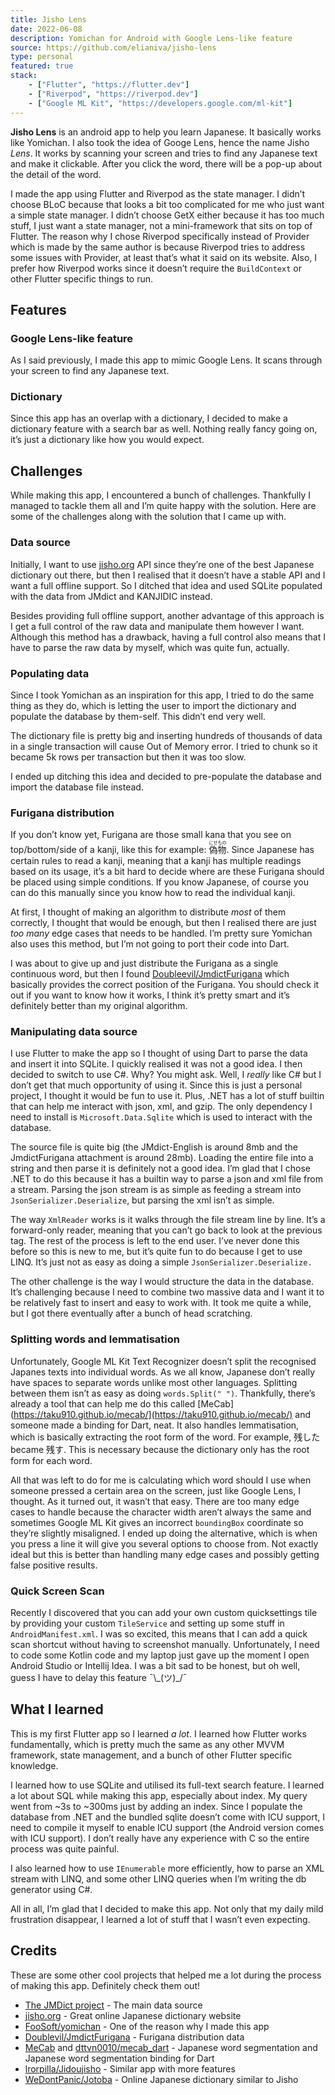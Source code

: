 ```yaml
---
title: Jisho Lens
date: 2022-06-08
description: Yomichan for Android with Google Lens-like feature
source: https://github.com/elianiva/jisho-lens
type: personal
featured: true
stack:
    - ["Flutter", "https://flutter.dev"]
    - ["Riverpod", "https://riverpod.dev"]
    - ["Google ML Kit", "https://developers.google.com/ml-kit"]
---
```


**Jisho Lens** is an android app to help you learn Japanese. It basically works like Yomichan. I also took the idea of Googe Lens, hence the name Jisho _Lens_. It works by scanning your screen and tries to find any Japanese text and make it clickable. After you click the word, there will be a pop-up about the detail of the word.

I made the app using Flutter and Riverpod as the state manager. I didn’t choose BLoC because that looks a bit too complicated for me who just want a simple state manager. I didn’t choose GetX either because it has too much stuff, I just want a state manager, not a mini-framework that sits on top of Flutter. The reason why I chose Riverpod specifically instead of Provider which is made by the same author is because Riverpod tries to address some issues with Provider, at least that’s what it said on its website. Also, I prefer how Riverpod works since it doesn’t require the `BuildContext` or other Flutter specific things to run.

## Features

### Google Lens-like feature

As I said previously, I made this app to mimic Google Lens. It scans through your screen to find any Japanese text.

### Dictionary

Since this app has an overlap with a dictionary, I decided to make a dictionary feature with a search bar as well. Nothing really fancy going on, it’s just a dictionary like how you would expect.

## Challenges

While making this app, I encountered a bunch of challenges. Thankfully I managed to tackle them all and I’m quite happy with the solution. Here are some of the challenges along with the solution that I came up with.

### Data source

Initially, I want to use [jisho.org](http://jisho.org) API since they’re one of the best Japanese dictionary out there, but then I realised that it doesn’t have a stable API and I want a full offline support. So I ditched that idea and used SQLite populated with the data from JMdict and KANJIDIC instead.

Besides providing full offline support, another advantage of this approach is I get a full control of the raw data and manipulate them however I want. Although this method has a drawback, having a full control also means that I have to parse the raw data by myself, which was quite fun, actually.

### Populating data

Since I took Yomichan as an inspiration for this app, I tried to do the same thing as they do, which is letting the user to import the dictionary and populate the database by them-self. This didn’t end very well.

The dictionary file is pretty big and inserting hundreds of thousands of data in a single transaction will cause Out of Memory error. I tried to chunk so it became 5k rows per transaction but then it was too slow.

I ended up ditching this idea and decided to pre-populate the database and import the database file instead.

### Furigana distribution

If you don’t know yet, Furigana are those small kana that you see on top/bottom/side of a kanji, like this for example: <ruby>偽<rp>(</rp><rt>にせ</rt><rp>)</rp>物<rp>(</rp><rt>もの</rt><rp>)</rp></ruby>. Since Japanese has certain rules to read a kanji, meaning that a kanji has multiple readings based on its usage, it’s a bit hard to decide where are these Furigana should be placed using simple conditions. If you know Japanese, of course you can do this manually since you know how to read the individual kanji.

At first, I thought of making an algorithm to distribute _most_ of them correctly, I thought that would be enough, but then I realised there are just _too many_ edge cases that needs to be handled. I’m pretty sure Yomichan also uses this method, but I’m not going to port their code into Dart.

I was about to give up and just distribute the Furigana as a single continuous word, but then I found [Doubleevil/JmdictFurigana](https://github.com/Doublevil/JmdictFurigana) which basically provides the correct position of the Furigana. You should check it out if you want to know how it works, I think it’s pretty smart and it’s definitely better than my original algorithm.

### Manipulating data source

I use Flutter to make the app so I thought of using Dart to parse the data and insert it into SQLite. I quickly realised it was not a good idea. I then decided to switch to use C#. Why? You might ask. Well, I _really_ like C# but I don’t get that much opportunity of using it. Since this is just a personal project, I thought it would be fun to use it. Plus, .NET has a lot of stuff builtin that can help me interact with json, xml, and gzip. The only dependency I need to install is `Microsoft.Data.Sqlite` which is used to interact with the database.

The source file is quite big (the JMdict-English is around 8mb and the JmdictFurigana attachment is around 28mb). Loading the entire file into a string and then parse it is definitely not a good idea. I’m glad that I chose .NET to do this because it has a builtin way to parse a json and xml file from a stream. Parsing the json stream is as simple as feeding a stream into `JsonSerializer.Deserialize`, but parsing the xml isn’t as simple.

The way `XmlReader` works is it walks through the file stream line by line. It’s a forward-only reader, meaning that you can’t go back to look at the previous tag. The rest of the process is left to the end user. I’ve never done this before so this is new to me, but it’s quite fun to do because I get to use LINQ. It’s just not as easy as doing a simple `JsonSerializer.Deserialize.`

The other challenge is the way I would structure the data in the database. It’s challenging because I need to combine two massive data and I want it to be relatively fast to insert and easy to work with. It took me quite a while, but I got there eventually after a bunch of head scratching.

### Splitting words and lemmatisation

Unfortunately, Google ML Kit Text Recognizer doesn’t split the recognised Japanes texts into individual words. As we all know, Japanese don’t really have spaces to separate words unlike most other languages. Splitting between them isn’t as easy as doing `words.Split(" ")`. Thankfully, there’s already a tool that can help me do this called [MeCab](https://taku910.github.io/mecab/](https://taku910.github.io/mecab/) and someone made a binding for Dart, neat. It also handles lemmatisation, which is basically extracting the root form of the word. For example, 残した became 残す. This is necessary because the dictionary only has the root form for each word.

All that was left to do for me is calculating which word should I use when someone pressed a certain area on the screen, just like Google Lens, I thought. As it turned out, it wasn’t that easy. There are too many edge cases to handle because the character width aren’t always the same and sometimes Google ML Kit gives an incorrect `boundingBox` coordinate so they’re slightly misaligned. I ended up doing the alternative, which is when you press a line it will give you several options to choose from. Not exactly ideal but this is better than handling many edge cases and possibly getting false positive results.

### Quick Screen Scan

Recently I discovered that you can add your own custom quicksettings tile by providing your custom `TileService` and setting up some stuff in `AndroidManifest.xml`. I was so excited, this means that I can add a quick scan shortcut without having to screenshot manually. Unfortunately, I need to code some Kotlin code and my laptop just gave up the moment I open Android Studio or Intellij Idea. I was a bit sad to be honest, but oh well, guess I have to delay this feature ¯\\\_(ツ)\_/¯

## What I learned

This is my first Flutter app so I learned _a lot_. I learned how Flutter works fundamentally, which is pretty much the same as any other MVVM framework, state management, and a bunch of other Flutter specific knowledge.

I learned how to use SQLite and utilised its full-text search feature. I learned a lot about SQL while making this app, especially about index. My query went from ~3s to ~300ms just by adding an index. Since I populate the database from .NET and the bundled sqlite doesn’t come with ICU support, I need to compile it myself to enable ICU support (the Android version comes with ICU support). I don’t really have any experience with C so the entire process was quite painful.

I also learned how to use `IEnumerable` more efficiently, how to parse an XML stream with LINQ, and some other LINQ queries when I’m writing the db generator using C#.

All in all, I’m glad that I decided to make this app. Not only that my daily mild frustration disappear, I learned a lot of stuff that I wasn’t even expecting.

## Credits

These are some other cool projects that helped me a lot during the process of making this app. Definitely check them out!

-   [The JMDict project](https://www.edrdg.org/jmdict/j_jmdict.html) - The main data source
-   [jisho.org](http://jisho.org) - Great online Japanese dictionary website
-   [FooSoft/yomichan](https://github.com/FooSoft/yomichan) - One of the reason why I made this app
-   [Doublevil/JmdictFurigana](https://github.com/Doublevil/JmdictFurigana) - Furigana distribution data
-   [MeCab](https://taku910.github.io/mecab/) and [dttvn0010/mecab_dart](https://github.com/dttvn0010/mecab_dart) - Japanese word segmentation and Japanese word segmentation binding for Dart
-   [lrorpilla/Jidoujisho](https://github.com/lrorpilla/jidoujisho) - Similar app with more features
-   [WeDontPanic/Jotoba](https://github.com/WeDontPanic/Jotoba) - Online Japanese dictionary similar to Jisho

